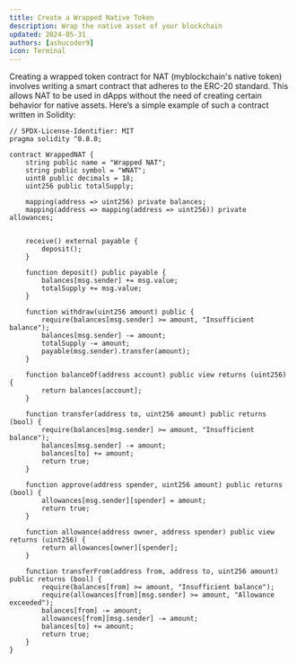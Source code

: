 ```yaml
---
title: Create a Wrapped Native Token
description: Wrap the native asset of your blockchain
updated: 2024-05-31
authors: [ashucoder9]
icon: Terminal
---
```


Creating a wrapped token contract for NAT (myblockchain's native token) involves writing a smart contract that adheres to the ERC-20 standard. This allows NAT to be used in dApps without the need of creating certain behavior for native assets. Here’s a simple example of such a contract written in Solidity:

```solidity
// SPDX-License-Identifier: MIT
pragma solidity ^0.8.0;

contract WrappedNAT {
    string public name = "Wrapped NAT";
    string public symbol = "WNAT";
    uint8 public decimals = 18;
    uint256 public totalSupply;
    
    mapping(address => uint256) private balances;
    mapping(address => mapping(address => uint256)) private allowances;
    

    receive() external payable {
        deposit();
    }

    function deposit() public payable {
        balances[msg.sender] += msg.value;
        totalSupply += msg.value;
    }

    function withdraw(uint256 amount) public {
        require(balances[msg.sender] >= amount, "Insufficient balance");
        balances[msg.sender] -= amount;
        totalSupply -= amount;
        payable(msg.sender).transfer(amount);
    }

    function balanceOf(address account) public view returns (uint256) {
        return balances[account];
    }

    function transfer(address to, uint256 amount) public returns (bool) {
        require(balances[msg.sender] >= amount, "Insufficient balance");
        balances[msg.sender] -= amount;
        balances[to] += amount;
        return true;
    }

    function approve(address spender, uint256 amount) public returns (bool) {
        allowances[msg.sender][spender] = amount;
        return true;
    }

    function allowance(address owner, address spender) public view returns (uint256) {
        return allowances[owner][spender];
    }

    function transferFrom(address from, address to, uint256 amount) public returns (bool) {
        require(balances[from] >= amount, "Insufficient balance");
        require(allowances[from][msg.sender] >= amount, "Allowance exceeded");
        balances[from] -= amount;
        allowances[from][msg.sender] -= amount;
        balances[to] += amount;
        return true;
    }
}

```

